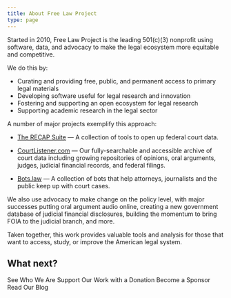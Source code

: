 ```yaml
---
title: About Free Law Project
type: page
---
```


<p class="lead">Started in 2010, Free Law Project is the leading 501﻿(c)﻿(3) nonprofit using software, data, and advocacy to make the legal ecosystem more equitable and competitive.</p>

We do this by:

 - Curating and providing free, public, and permanent access to primary legal materials
 - Developing software useful for legal research and innovation
 - Fostering and supporting an open ecosystem for legal research
 - Supporting academic research in the legal sector

A number of major projects exemplify this approach:

 - [The RECAP Suite][recap] &mdash; A collection of tools to open up federal court data.
 
 - [CourtListener.com][cl] &mdash; Our fully-searchable and accessible archive of court data including growing repositories of opinions, oral arguments, judges, judicial financial records, and federal filings.

 - [Bots.law][bots] &mdash; A collection of bots that help attorneys, journalists and the public keep up with court cases.

We also use advocacy to make change on the policy level, with major successes putting oral argument audio online, creating a new government database of judicial financial disclosures, building the momentum to bring FOIA to the judicial branch, and more.

Taken together, this work provides valuable tools and analysis for those that want to access, study, or improve the American legal system.


## What next?

<div className="grid grid-cols-2 gap-8">
    <WideWhiteButton href="/team/">See Who We Are</WideWhiteButton>
    <WideWhiteButton href="/donate/">Support Our Work<span className="hidden md:inline"> with a Donation</span></WideWhiteButton>
    <WideWhiteButton href="/become-a-sponsor/">Become a Sponsor</WideWhiteButton>
    <WideWhiteButton href="/blog/">Read Our Blog</WideWhiteButton>
</div>


[recap]: /recap/
[cl]: https://www.courtlistener.com/
[p-fs]: /pacer-facts/
[fjc-fs]: /idb-facts/
[rdb]: /projects/reporters-db/
[pic-db]: /projects/judge-pics/
[seal-db]: /projects/seal-rookery/
[serv]: /data-consulting/
[budget]: /non-profit-documents/
[donate]: /donate/
[spon]: /sponsors/
[who]: /team/
[eyecite]: /projects/eyecite/
[bots]: https://bots.law/